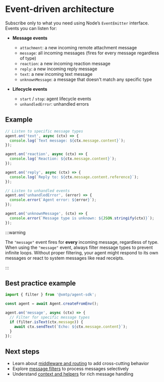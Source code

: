 # Event-driven architecture

Subscribe only to what you need using Node’s `EventEmitter` interface. Events you can listen for:

- **Message events**
  - `attachment`: a new incoming remote attachment message
  - `message`: all incoming messages (fires for every message regardless of type)
  - `reaction`: a new incoming reaction message
  - `reply`: a new incoming reply message
  - `text`: a new incoming text message
  - `unknownMessage`: a message that doesn't match any specific type

- **Lifecycle events**
  - `start` / `stop`: agent lifecycle events
  - `unhandledError`: unhandled errors

## Example

```ts
// Listen to specific message types
agent.on('text', async (ctx) => {
  console.log(`Text message: ${ctx.message.content}`);
});

agent.on('reaction', async (ctx) => {
  console.log(`Reaction: ${ctx.message.content}`);
});

agent.on('reply', async (ctx) => {
  console.log(`Reply to: ${ctx.message.content.reference}`);
});

// Listen to unhandled events
agent.on('unhandledError', (error) => {
  console.error(`Agent error: ${error}`);
});

agent.on('unknownMessage', (ctx) => {
  console.error(`Message type is unknown: ${JSON.stringify(ctx)}`);
});
```

:::warning

The `"message"` event fires for **every** incoming message, regardless of type. When using the `"message"` event, always filter message types to prevent infinite loops. Without proper filtering, your agent might respond to its own messages or react to system messages like read receipts.

:::

## Best practice example

```ts
import { filter } from '@xmtp/agent-sdk';

const agent = await Agent.createFromEnv();

agent.on('message', async (ctx) => {
  // Filter for specific message types
  if (filter.isText(ctx.message)) {
    await ctx.sendText(`Echo: ${ctx.message.content}`);
  }
});
```

## Next steps

- Learn about [middleware and routing](./middleware) to add cross-cutting behavior
- Explore [message filters](./filters) to process messages selectively
- Understand [context and helpers](./context) for rich message handling
